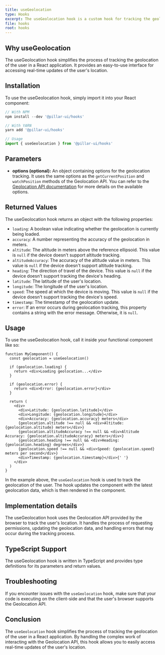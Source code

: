 ```yaml
---
title: useGeolocation
type: Hooks
excerpt: The useGeolocation hook is a custom hook for tracking the geolocation of the user. It provides real-time updates of the user's latitude, longitude, altitude, speed, and other related properties.
file: hooks
root: hooks
---
```


## Why useGeolocation

The useGeolocation hook simplifies the process of tracking the geolocation of the user in a React application. It provides an easy-to-use interface for accessing real-time updates of the user's location.

## Installation

To use the useGeolocation hook, simply import it into your React component:

```ts
// With NPM
npm install --dev '@pillar-ui/hooks'

// With YARN
yarn add '@pillar-ui/hooks'

// Usage
import { useGeolocation } from '@pillar-ui/hooks'
```

## Parameters

- **options (optional):** An object containing options for the geolocation tracking. It uses the same options as the `getCurrentPosition` and `watchPosition` methods of the Geolocation API. You can refer to the [Geolocation API documentation](https://developer.mozilla.org/en-US/docs/Web/API/Geolocation_API) for more details on the available options.

## Returned Values

The useGeolocation hook returns an object with the following properties:

- `loading`: A boolean value indicating whether the geolocation is currently being loaded.
- `accuracy`: A number representing the accuracy of the geolocation in meters.
- `altitude`: The altitude in meters above the reference ellipsoid. This value is `null` if the device doesn't support altitude tracking.
- `altitudeAccuracy`: The accuracy of the altitude value in meters. This value is `null` if the device doesn't support altitude tracking.
- `heading`: The direction of travel of the device. This value is `null` if the device doesn't support tracking the device's heading.
- `latitude`: The latitude of the user's location.
- `longitude`: The longitude of the user's location.
- `speed`: The speed at which the device is moving. This value is `null` if the device doesn't support tracking the device's speed.
- `timestamp`: The timestamp of the geolocation update.
- `error`: If an error occurs during geolocation tracking, this property contains a string with the error message. Otherwise, it is `null`.

## Usage

To use the useGeolocation hook, call it inside your functional component like so:

```tsx import { useGeolocation } from '@pillar-ui/hooks' // Adjust the path accordingly
function MyComponent() {
  const geolocation = useGeolocation()

  if (geolocation.loading) {
    return <div>Loading geolocation...</div>
  }

  if (geolocation.error) {
    return <div>Error: {geolocation.error}</div>
  }

  return (
    <div>
      <div>Latitude: {geolocation.latitude}</div>
      <div>Longitude: {geolocation.longitude}</div>
      <div>Accuracy: {geolocation.accuracy} meters</div>
      {geolocation.altitude !== null && <div>Altitude: {geolocation.altitude} meters</div>}
      {geolocation.altitudeAccuracy !== null && <div>Altitude Accuracy: {geolocation.altitudeAccuracy} meters</div>}
      {geolocation.heading !== null && <div>Heading: {geolocation.heading} degrees</div>}
      {geolocation.speed !== null && <div>Speed: {geolocation.speed} meters per second</div>}
      <div>Timestamp: {geolocation.timestamp}</div>{' '}
    </div>
  )
}
```

In the example above, the `useGeolocation` hook is used to track the geolocation of the user. The hook updates the component with the latest geolocation data, which is then rendered in the component.

## Implementation details

The useGeolocation hook uses the Geolocation API provided by the browser to track the user's location. It handles the process of requesting permissions, updating the geolocation data, and handling errors that may occur during the tracking process.

## TypeScript Support

The useGeolocation hook is written in TypeScript and provides type definitions for its parameters and return values.

## Troubleshooting

If you encounter issues with the `useGeolocation` hook, make sure that your code is executing on the client-side and that the user's browser supports the Geolocation API.

## Conclusion

The `useGeolocation` hook simplifies the process of tracking the geolocation of the user in a React application. By handling the complex work of interacting with the Geolocation API, this hook allows you to easily access real-time updates of the user's location.
